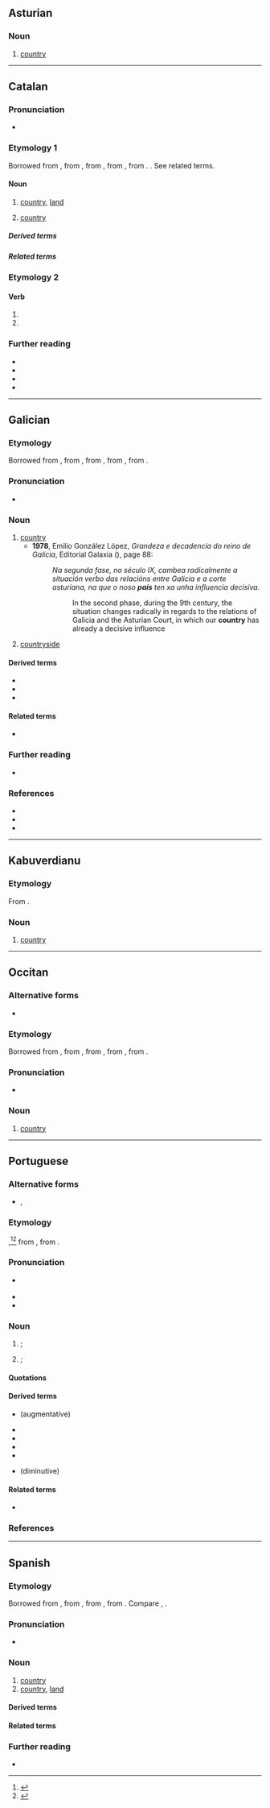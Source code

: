 {{also|pais|páis|paîs|Páis|païs|παῖς}}
==Asturian==

===Noun===
{{ast-noun|m|países}}

# [[country]]

----

==Catalan==

===Pronunciation===
* {{ca-IPA}}

===Etymology 1===
Borrowed from {{bor|ca|fr|pays}}, from {{der|ca|fro|païs}}, from {{der|ca|ML.|pagensis}}, from {{der|ca|la|pāgus||country}}, from {{der|ca|ine-pro|*peh₂ǵ-}}. {{doublet|ca|pagès}}. See related terms.

====Noun====
{{ca-noun|m|països}}

# [[country]], [[land]] {{gloss|a set region of land having particular human occupation or agreed limits}}
#: {{uxi|ca|[[País Basc|'''País''' Basc]]|[[Basque Country|Basque '''Country''']]}}
# [[country]] {{gloss|the territory of a nation, especially an independent nation state}}

=====Derived terms=====
{{col3|ca
|malpaís
|País Basc
|País del Loira
|País Valencià
|Països Baixos
|Països Catalans
|rerepaís}}

=====Related terms=====
{{rel4|ca
|paisatge
|paisà
|pagès
|pagà}}

===Etymology 2===
{{nonlemma}}

====Verb====
{{head|ca|verb form}}

# {{ca-verb form of|p=1|n=sg|t=impf|m=sub|pair}}
# {{ca-verb form of|p=3|n=sg|t=impf|m=sub|pair}}

===Further reading===
* {{R:IEC2}}
* {{R:GDLC}}
* {{R:DNV}}
* {{R:DCVB}}

----

==Galician==

===Etymology===
Borrowed from {{bor|gl|fr|pays}}, from {{der|gl|fro|païs}}, from {{der|gl|ML.|pagensis}}, from {{der|gl|la|pāgus||country}}, from {{der|gl|ine-pro|*peh₂ǵ-}}.

===Pronunciation===
* {{IPA|gl|/paˈis/}}

===Noun===
{{gl-noun|m|países}}

# [[country]]
#* '''1978''', Emilio González López, ''Grandeza e decadencia do reino de Galicia'', Editorial Galaxia ({{ISBN|9788471543035}}), page 88:
#*: ''Na segunda fase, no século IX, cambea radicalmente a situación verbo das relacións entre Galicia e a corte asturiana, na que o noso '''país''' ten xa unha  influencia decisiva.''
#*:: In the second phase, during the 9th century, the situation changes radically in regards to the relations of Galicia and the Asturian Court, in which our '''country''' has already a decisive influence
#: {{ux|gl|Cada país seu uso, cada roca seu fuso.|lit=Each country has its usage, each distaff its spindle.|[[when in Rome, do as the Romans do]]|q=proverb}}
#: {{syn|gl|terra}}
# [[countryside]]

====Derived terms====
* {{l|gl|paisano}}
* {{l|gl|Países Baixos}}
* {{l|gl|viño do país}}

====Related terms====
*{{l|gl|pais}}

===Further reading===
* {{R:DRAG}}

===References===
* {{R:DDLG}}
* {{R:gl:TILG}}
* {{R:TLPGP}}

----

==Kabuverdianu==

===Etymology===
From {{der|kea|pt|país}}.

===Noun===
{{head|kea|noun}}

# [[country]]

----

==Occitan==

===Alternative forms===
* {{l|oc|païs}}

===Etymology===
Borrowed from {{bor|oc|fr|pays}}, from {{der|oc|fro|païs}}, from {{der|oc|ML.|pagensis}}, from {{der|oc|la|pāgus||country}}, from {{der|oc|ine-pro|*peh₂ǵ-}}.

===Pronunciation===
* {{audio|oc|LL-Q14185 (oci)-Davidgrosclaude-país.wav|Audio}}

===Noun===
{{oc-noun|m|païses}}

# [[country]]

----

==Portuguese==

===Alternative forms===
* {{l|pt|pays}} {{qualifier|obsolete}}, {{l|pt|paiz}} {{qualifier|obsolete}}

===Etymology===
{{bor+|pt|fr|pays}},<ref>{{R:pt:Infopédia}}</ref><ref>{{R:pt:Priberam}}</ref> from {{der|pt|ML.|pagensis}}, from {{der|pt|la|pāgus||country}}.

===Pronunciation===
{{pt-IPA|paíss}}
* {{a|Rural Central Brazil}} {{IPA|pt|/pɐˈis/}}
* {{audio|pt|Pt-país.ogg|Audio (Portugal)}}
* {{hyph|pt|pa|ís}}

===Noun===
{{pt-noun|m|países}}

# {{senseid|pt|nation}} {{l|en|country}}; {{l|en|nation}} {{gloss|a sovereign polity}}
#: {{ux|pt|O Uruguai foi uma colónia, depois uma província, e hoje é um '''país'''.|Uruguay was a colony, then a province, and today it's a '''country'''.}}
#: {{syn|pt|nação}}
# {{senseid|pt|land}} {{l|en|country}}; {{l|en|land}} {{gloss|a region inhabited by a particular people or characterised by a certain feature}}
#: {{ux|pt|Estamos em '''país''' montanhoso.|We are in a mountainous '''land'''.|inline=1}}
#: {{ux|pt|'''País''' Basco|Basque '''Country'''|inline=1}}
#: {{ux|pt|Alice no '''País''' das Maravilhas.|Alice in Wonder'''land'''.|inline=1}}
#: {{syn|pt|terra|região}}

====Quotations====
{{seeCites|pt}}

====Derived terms====
* {{l|pt|paisão}} (augmentative)
* {{l|pt|País Basco}}
* {{l|pt|país de opereta}}
* {{l|pt|países baixos}}
* {{l|pt|Países Baixos}}
* {{l|pt|paisinho}} (diminutive)

====Related terms====
* {{l|pt|pago}}

===References===
<references/>

{{topics|pt|Geopolitics}}

----

==Spanish==

===Etymology===
Borrowed from {{bor|es|fr|pays}}, from {{der|es|fro|païs}}, from {{der|es|ML.|pagensis}}, from {{der|es|la|pāgus||country}}. Compare {{cog|scn|pajisi}}, {{cog|it|paese}}.

===Pronunciation===
{{es-IPA}}
* {{rhymes|es|is|s=2}}

===Noun===
{{es-noun|m|países}}

# [[country]] {{gloss|the territory of a nation}}
# [[country]], [[land]] {{gloss|a set region of land having particular human occupation or agreed limits}}
#: {{uxi|es|[[País Vasco|'''País''' Vasco]]|[[Basque Country|Basque '''Country''']]}}
#: {{uxi|es|El '''País''' de las Maravillas|Wonder'''land'''}}

====Derived terms====
{{der3|es
|antepaís
|apaisado
|malpaís
|país en vías de desarrollo
|país miembro
}}

====Related terms====
{{rel4|es
|paisaje
|paisano
|pagano
|pago
}}

===Further reading===
* {{R:DRAE}}
